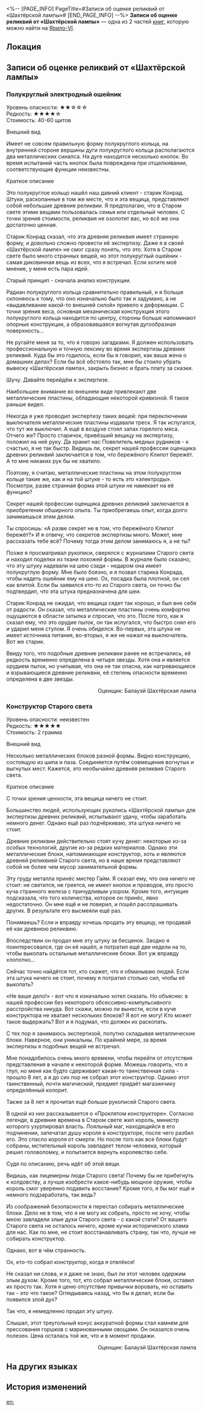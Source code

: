 <%-- [PAGE_INFO]
PageTitle=#Записи об оценке реликвий от «Шахтёрской лампы»#
[END_PAGE_INFO] --%>
{{Дополнить}}
{{Книга Инфобокс
|id           = 069
|Название     = 
|Изображение  = Иконка Книга.png
|Мир          = Ярило-VI
|Томов        = 2
|Автор        = <!--нужно добавить-->
|Описание     = Акт об экспертизе древней реликвии, составленный Балауэем.
|Том1         = {{tx}}
|Источник1    = {{tx|Отсутствует источник}}
|Том2         = {{tx}}
|Источник2    = {{tx|Отсутствует источник}}
|Персонажи    = 
|Фракции      = 
}}
'''Записи об оценке реликвий от «Шахтёрской лампы»''' — одна из 2 частей [[Книги|книг]], которую можно найти на [[Ярило-VI]].

==Локация==
{{Отметка карты|<!--название карты-->|<!--id отметки-->}}

==Записи об оценке реликвий от «Шахтёрской лампы»==
===Полукруглый электродный ошейник===
{{Размер|+2|Полукруглый электродный ошейник}}

Уровень опасности: ★★☆☆☆<br />
Редкость: ★★★★☆<br />
Стоимость: 40-60 щитов

Внешний вид

Имеет не совсем правильную форму полукруглого кольца, на внутренней стороне вершины дуги полукруглого кольца располагаются два металлических синапса. На дуге находится несколько кнопок. Во время испытаний часть кнопок была повреждена при отщелкивании, соответствующие функции неизвестны.

Краткое описание

Это полукруглое кольцо нашёл наш давний клиент - старик Конрад. Штуки, раскопанные в том же месте, что и эта вещица, представляют собой небольшие древние реликвии. Я предполагаю, что в Старом свете этими вещами пользовалась семья или отдельный человек. С точки зрения стоимости, реликвия не озолотит вас, но всё же она достаточно ценная.

Старик Конрад сказал, что эта древняя реликвия имеет странную форму, и довольно сложно провести её экспертизу. Даже я в своей «Шахтёрской лампе» не смог сразу понять, что это. Хотя в Старом свете было много странных вещей, но этот полукруглый ошейник - самая диковинная вещь из всех, что я встречал. Если хотите моё мнение, у меня есть пара идей.

Старый принцип - сначала анализ конструкции.

Радиан полукруглого кольца сравнительно правильный, и я больше склоняюсь к тому, что оно изначально было так и задумано, а не «выдавливание какой-то внешней силой» привело к деформации. С точки зрения веса, основная механическая конструкция этого полукруглого кольца находится по центру, стороны больше напоминают опорные конструкции, а образовавшаяся вогнутая дугообразная поверхность...

Не ругайте меня за то, что я говорю загадками. Я должен использовать профессиональную и точную лексику во время экспертизы древних реликвий. Куда бы это годилось, если бы я говорил, как ваша жена о домашних делах? Если бы всё обстояло так, мне бы стоило убрать вывеску «Шахтёрская лампа», закрыть бизнес и брать плату за сказки.

Шучу. Давайте перейдём к экспертизе.

Наибольшее внимание во внешнем виде привлекают две металлические пластины, обладающие некоторой кривизной. Я такое раньше видел.

Некогда я уже проводил экспертизу таких вещей: при переключении выключателя металлические пластины издавали треск. Я так испугался, что тут же выключил. А ещё в воздухе стоял запах горелого мяса. Отчего же? Просто старичок, привёзший вещицу на экспертизу, положил на неё руку. Да хранит нас Повелитель медных рудников - к счастью, я не так быстр. Видишь ли, секрет нашей профессии оценщика древних реликвий заключается в том, что бережёного Клипот бережёт. А то мне никаких рук бы не хватило.

Поэтому, я считаю, металлические пластины на этом полукруглом кольце такие же, как и на той штуке - то есть это «электроды». Посмотри, разве странная форма этой штуки не намекает на её функцию?

Секрет нашей профессии оценщика древних реликвий заключается в приобретении обширного опыта. Ты приобретаешь опыт, когда долго занимаешься этим делом.

Ты спросишь: «А разве секрет не в том, что бережёного Клипот бережёт?» И я отвечу, что секретов экспертизы много. Может, мне рассказать тебе всё? Почему тогда этим делом занимаюсь я, а не ты?

Позже я просматривал рукописи, сверялся с журналами Старого света и находил поделки из ткани похожей формы. В журнале было сказано, что эту штуку надевали на шею сзади - недаром она имеет полукруглую форму. Мне было боязно, и я позвал старика Конрада, чтобы надеть ошейник ему на шею. Ох, посадка была плотной, он сел как влитой. Если бы заявился кто-то из Старого света, он точно бы подтвердил, что эта штука предназначена для шеи.

Старик Конрад не ожидал, что вещица сядет так хорошо, и был вне себя от радости. Он сказал, что металлические пластины очень комфортно ощущаются в области затылка и спросил, что это. После того, как я сказал ему, что это орудие пыток, он так испугался, что быстро снял его и ударил меня стулом. Я очень обиделся. Во-первых, эта штука не имеет источника питания, во-вторых, я же не нажал на выключатель. Вот же старик.

Ввиду того, что подобные древние реликвии ранее не встречались, её редкость временно определена в четыре звезды. Хотя она и является орудием пыток, но учитывая, что она не так опасна, как нагревающиеся и взрывающиеся древние реликвии, её степень опасности временно определена в две звезды.

<div align="right">Оценщик: Балауэй Шахтёрская лампа</div>

===Конструктор Старого света===
{{Размер|+2|Конструктор Старого света}}

Уровень опасности: неизвестен<br />
Редкость: ★★★★★<br />
Стоимость: 2 грамма

Внешний вид

Несколько металлических блоков разной формы. Видно конструкцию, состоящую из шипа и паза. Соединяется путём совмещения вогнутых и выгнутых мест. Кажется, это необычайно древняя реликвия Старого света.

Краткое описание

С точки зрения ценности, эта вещица ничего не стоит.

Большинство людей, использующих рукопись «Шахтёрской лампы» для экспертизы древних реликвий, испытывают удачу, чтобы заработать немного денег. Однако ещё раз подчёркиваю, эта штука ничего не стоит.

Древние реликвии действительно стоят кучу денег: некоторые из-за особых технологий, другие из-за редких материалов. Однако эти металлические блоки, напоминающие конструктор, хоть и являются древней реликвией Старого света, но в наше время представляют собой не более чем мусор занимательной формы.

Эту груду металла принёс мистер Гайм. Я сказал ему, что она ничего не стоит: не светится, не греется, не имеет кнопок и проводов, это просто куча странного железа с причудливым узором. Кроме того, интуиция подсказала, что того количества, которое он принёс, явно недостаточно. Он мне ещё и не поверил, и пошёл расспрашивать других. В результате его высмеяли ещё раз.

Понимаешь? Если и вправду хочешь продать эту вещицу, не продавай её как древнюю реликвию.

Впоследствии он продал мне эту штуку за бесценок. Заодно я поинтересовался, где он её нашёл, и потратил ещё две недели на то, чтобы выкопать остальные металлические блоки. Вот уж вправду хлопотно...

Сейчас точно найдётся тот, кто скажет, что я обманываю людей. Если эта штука ничего не стоит, почему я потратил столько сил, чтобы её выкопать?

«Не ваше дело!» - вот что я изначально хотел сказать. Но объясню: в нашей профессии без некоторого обсессивно-компульсивного расстройства никуда. Вот скажи, можно ли вынести, если в куче конструктора не хватает нескольких блоков? Я вот не могу! Кто может такое выдержать? Вот и я подумал, что должен их раскопать.

С тех пор я занимаюсь экспертизой, попутно складывая металлические блоки. Наверное, они уникальны. По крайней мере, за время экспертизы я подобных вещей не встречал.

Мне понадобилось очень много времени, чтобы перейти от отсутствия представления в начале к некоторой форме. Можешь говорить, что я глуп, но меня как будто сдерживает какая-то таинственная сила - прошло 8 лет, а я до сих пор не собрал этот конструктор. Однако этот таинственный, почти магический, предмет придаёт магазинчику определённый колорит.

Также за 8 лет я прочитал ещё больше рукописей Старого света.

В одной из них рассказывается о «Проклятом конструкторе». Согласно легенде, в древние времена в Старом свете жил король, министр которого узурпировал власть. Лояльный маг, находящийся в его подчинении, запечатал душу короля в конструкторе, после чего разбил его. Это спасло короля от смерти. Но после того как все блоки будут собраны, мстительный король завладеет телом человека, который решил головоломку, и попытается вернуть королевство себе.

Судя по описанию, речь идёт об этой вещи.

Видишь, как лицемерны люди Старого света! Почему бы не прибегнуть к колдовству, а лучше изобрести какое-нибудь мощное оружие, чтобы король смог уверенно подавить восстание? Кроме того, я бы мог ещё и немного подзаработать, так ведь?

Из соображений безопасности я перестал собирать металлические блоки. Дело не в том, что я не могу их собрать, просто не хочу, чтобы мною завладели злые духи Старого света - с какой стати? От вашего Старого света не осталось ничего, кроме кучки исторического хлама для нас. Как по мне, не стоит восстанавливать страну, так что, лучше не собирать конструктор.

Однако, вот в чём странность.

Ох, кто-то собрал конструктор, когда я отвлёкся!

Не сказал ни слова, и я даже не знаю, был ли этот человек одержим злым духом. Кроме того, тот, кто собрал металлические блоки, оставил их просто так. Хотя я ценю отсутствие привычки воровать, но оставить так - это что такое? Оглядываясь назад, что бы я делал, если бы появился злой дух?

Так что, я немедленно продал эту штуку.

Слышал, этот треугольный конус аккуратной формы стал камнем для прессования горшков с маринованными овощами. Он оказался очень полезен. Цена осталась той же, что и в момент продажи.

<div align="right">Оценщик: Балауэй Шахтёрская лампа</div>

==На других языках==
{{На других языках
|en   = Miner's Lamp Ancient Relic Appraisal Record
|zhs  = 「矿灯」古代遗物鉴定录
|zht  = 「礦燈」古代遺物鑑定錄
|ja   = 「カンテラ」古代遺物鑑定記録
|ko   = 「마이너 램프」 고대 유물 감정록
|es   = Registro de tasación de reliquias de la Lámpara del Minero
|fr   = Historique des estimations de reliques anciennes par Lampe de mineur
|ru   = Записи об оценке реликвий от «Шахтёрской лампы»
|th   = บันทึกการประเมินรีลิกส์โบราณของ "แสงแห่งเหมือง"
|vi   = Ghi Chép Giám Định Cổ Vật "Đèn Mỏ"
|de   = Gutachten für alte Relikte von Grubenlampe
|id   = Catatan Penilai Relik Kuno "Penerang Tambang"
|pt   = Registro de Avaliação de Relíquia Ancestral da Lanterna de Minerador
}}

==История изменений==
{{История изменений|3.5}}

[[en:]]